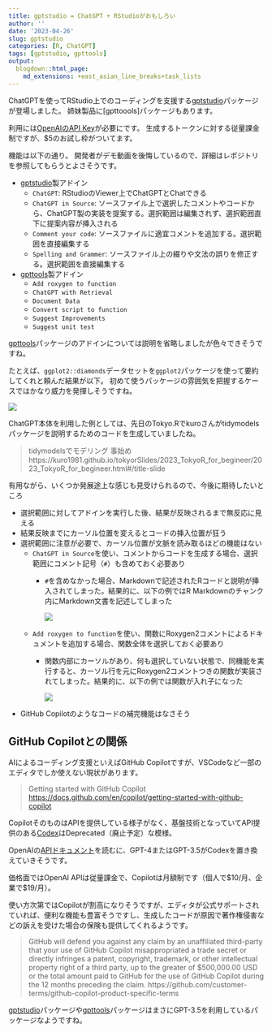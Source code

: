 ```yaml
---
title: gptstudio = ChatGPT + RStudioがおもしろい
author: ''
date: '2023-04-26'
slug: gptstudio
categories: [R, ChatGPT]
tags: [gptstudio, gpttools]
output:
  blogdown::html_page:
    md_extensions: +east_asian_line_breaks+task_lists
---
```


ChatGPTを使ってRStudio上でのコーディングを支援する[gptstudio]パッケージが登場しました。
姉妹製品に[gpttoools]パッケージもあります。

利用には[OpenAIのAPI Key](https://platform.openai.com/account/api-keys)が必要にです。
生成するトークンに対する従量課金制ですが、$5のお試し枠がついてます。

機能は以下の通り。
開発者がデモ動画を後悔しているので、詳細はレポジトリを参照してもらうとよさそうです。

- [gptstudio]製アドイン
    - `ChatGPT`: RStudioのViewer上でChatGPTとChatできる
    - `ChatGPT in Source`: ソースファイル上で選択したコメントやコードから、ChatGPT製の実装を提案する。選択範囲は編集されず、選択範囲直下に提案内容が挿入される
    - `Comment your code`: ソースファイルに適宜コメントを追加する。選択範囲を直接編集する
    - `Spelling and Grammer`: ソースファイル上の綴りや文法の誤りを修正する。選択範囲を直接編集する
- [gpttools]製アドイン
    - `Add roxygen to function`
    - `ChatGPT with Retrieval` 
    - `Document Data`
    - `Convert script to function`
    - `Suggest Improvements`
    - `Suggest unit test`

[gpttools]パッケージのアドインについては説明を省略しましたが色々できそうですね。

たとえば、`ggplot2::diamonds`データセットを`ggplot2`パッケージを使って要約してくれと頼んだ結果が以下。
初めて使うパッケージの雰囲気を把握するケースではかなり威力を発揮しそうですね。

![](images/ggplot2.jpeg)

ChatGPT本体を利用した例としては、先日のTokyo.Rでkuroさんがtidymodelsパッケージを説明するためのコードを生成していましたね。

> tidymodelsでモデリング 事始め
> https://kuro1981.github.io/tokyorSlides/2023_TokyoR_for_begineer/2023_TokyoR_for_begineer.html#/title-slide

有用ながら、いくつか発展途上な感じも見受けられるので、今後に期待したいところ

- 選択範囲に対してアドインを実行した後、結果が反映されるまで無反応に見える
- 結果反映までにカーソル位置を変えるとコードの挿入位置が狂う
- 選択範囲に注意が必要で、カーソル位置が文脈を読み取るほどの機能はない
    - `ChatGPT in Source`を使い、コメントからコードを生成する場合、選択範囲にコメント記号（`#`）も含めておく必要あり
        - `#`を含めなかった場合、Markdownで記述されたRコードと説明が挿入されてしまった。結果的に、以下の例ではR Markdownのチャンク内にMarkdown文書を記述してしまった

          ![](images/chatgpt-in-source.png)

    - `Add roxygen to function`を使い、関数にRoxygen2コメントによるドキュメントを追加する場合、関数全体を選択しておく必要あり
        - 関数内部にカーソルがあり、何も選択していない状態で、同機能を実行すると、カーソル行を元にRoxygen2コメントつきの関数が実装されてしまった。結果的に、以下の例では関数が入れ子になった

          ![](images/roxygen.png)

- GitHub Copilotのようなコードの補完機能はなさそう

## GitHub Copilotとの関係

AIによるコーディング支援といえばGitHub Copilotですが、VSCodeなど一部のエディタでしか使えない現状があります。

> Getting started with GitHub Copilot <https://docs.github.com/en/copilot/getting-started-with-github-copilot>

CopilotそのものはAPIを提供している様子がなく、基盤技術となっていてAPI提供のある[Codex](https://platform.openai.com/docs/models/gpt-3)はDeprecated（廃止予定）な模様。

OpenAIの[APIドキュメント](https://platform.openai.com/docs/models/overview)を読むに、GPT-4またはGPT-3.5がCodexを置き換えていきそうです。

価格面ではOpenAI APIは従量課金で、Copilotは月額制です（個人で\$10/月、企業で\$19/月）。

使い方次第ではCopilotが割高になりそうですが、エディタが公式サポートされていれば、便利な機能も豊富そうですし、生成したコードが原因で著作権侵害などの訴えを受けた場合の保険も提供してくれるようです。

> GitHub will defend you against any claim by an unaffiliated third-party that your use of GitHub Copilot misappropriated a trade secret or directly infringes a patent, copyright, trademark, or other intellectual property right of a third party, up to the greater of $500,000.00 USD or the total amount paid to GitHub for the use of GitHub Copilot during the 12 months preceding the claim. 
> https://github.com/customer-terms/github-copilot-product-specific-terms

[gptstudio]パッケージや[gpttools]パッケージはまさにGPT-3.5を利用しているパッケージなようですね。

[gptstudio]: https://github.com/JamesHWade/gptstudio/

[gpttools]: https://github.com/JamesHWade/gpttools/


